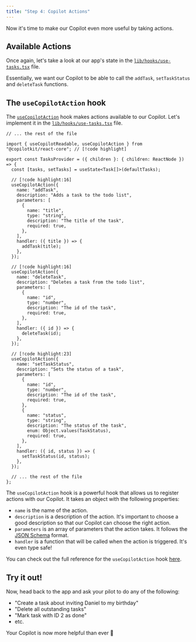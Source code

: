 ```yaml
---
title: "Step 4: Copilot Actions"
---
```


Now it's time to make our Copilot even more useful by taking actions.

## Available Actions

Once again, let's take a look at our app's state in the [`lib/hooks/use-tasks.tsx`](https://github.com/CopilotKit/example-todos-app/blob/base-start-here/lib/hooks/use-tasks.tsx#L19-L33) file.

Essentially, we want our Copilot to be able to call the `addTask`, `setTaskStatus` and `deleteTask` functions.

## The `useCopilotAction` hook

The [`useCopilotAction`](/reference/hooks/useCopilotAction) hook makes actions available to our Copilot. Let's implement it in the [`lib/hooks/use-tasks.tsx`](https://github.com/CopilotKit/example-todos-app/blob/base-start-here/lib/hooks/use-tasks.tsx) file.

```tsx filename="lib/hooks/use-tasks.tsx" showLineNumbers {3-3,8-22,24-38,40-61}
// ... the rest of the file

import { useCopilotReadable, useCopilotAction } from "@copilotkit/react-core"; // [!code highlight]

export const TasksProvider = ({ children }: { children: ReactNode }) => {
  const [tasks, setTasks] = useState<Task[]>(defaultTasks);

  // [!code highlight:16]
  useCopilotAction({
    name: "addTask",
    description: "Adds a task to the todo list",
    parameters: [
      {
        name: "title",
        type: "string",
        description: "The title of the task",
        required: true,
      },
    ],
    handler: ({ title }) => {
      addTask(title);
    },
  });

  // [!code highlight:16]
  useCopilotAction({
    name: "deleteTask",
    description: "Deletes a task from the todo list",
    parameters: [
      {
        name: "id",
        type: "number",
        description: "The id of the task",
        required: true,
      },
    ],
    handler: ({ id }) => {
      deleteTask(id);
    },
  });

  // [!code highlight:23]
  useCopilotAction({
    name: "setTaskStatus",
    description: "Sets the status of a task",
    parameters: [
      {
        name: "id",
        type: "number",
        description: "The id of the task",
        required: true,
      },
      {
        name: "status",
        type: "string",
        description: "The status of the task",
        enum: Object.values(TaskStatus),
        required: true,
      },
    ],
    handler: ({ id, status }) => {
      setTaskStatus(id, status);
    },
  });

  // ... the rest of the file
};
```

The `useCopilotAction` hook is a powerful hook that allows us to register actions with our Copilot. It takes an object with the following properties:

- `name` is the name of the action.
- `description` is a description of the action. It's important to choose a good description so that our Copilot can choose the right action.
- `parameters` is an array of parameters that the action takes. It follows the [JSON Schema](https://json-schema.org/) format.
- `handler` is a function that will be called when the action is triggered. It's even type safe!

You can check out the full reference for the `useCopilotAction` hook [here](https://docs.copilotkit.com/reference/use-copilot-action).

## Try it out!

Now, head back to the app and ask your pilot to do any of the following:

- "Create a task about inviting Daniel to my birthday"
- "Delete all outstanding tasks"
- "Mark task with ID 2 as done"
- etc.

Your Copilot is now more helpful than ever 💪
